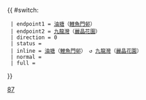 {{ #switch: {{{format|}}}
  | endpoint1 = [[油塘]]（[[鯉魚門邨公共運輸交匯處|鯉魚門邨]]）
  | endpoint2 = [[九龍灣]]（[[麗晶花園]]）
  | direction = 0
  | status = 
  | inline = [[油塘]]（[[鯉魚門邨公共運輸交匯處|鯉魚門邨]]） ↺ [[九龍灣]]（[[麗晶花園]]）
  | normal =
  | full =
}}<noinclude>[[Category:九龍專線小巴路線模板|87]]</noinclude>